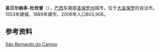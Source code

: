 {{Infobox settlement
|name                   = 圣贝尔纳多-杜坎普<br />São Bernardo do Campo
|settlement_type        = 自治市
|official_name          = 圣贝尔纳多-杜坎普自治市
|nickname               = 汽车之都
|motto                  = Pavlistarvm Terra Mater<br>([[保利斯塔人|保利斯塔人]]的土地)
|image_skyline          =
|imagesize              = 250px
|image_caption          = 
|image_flag             = Flag_SBC.jpg
|image_seal             = Seal_SBC.gif
|image_map              = SaoPaulo Municip SaoBernardodoCampo.svg
|mapsize                = 
|pushpin_map=Brazil
|pushpin_map_size=250
|pushpin_map_caption=在巴西的位置
|subdivision_type = [[国家列表|国家]]
|subdivision_type1 = [[地区_(巴西)|地区]]
|subdivision_type2 = [[州_(巴西)|州]]
|subdivision_name = {{flag|Brazil}}
|subdivision_name1 = [[东南区_(巴西)|东南区]]
|subdivision_name2 = [[File:Bandeira_do_Estado_de_São_Paulo.svg|border]] [[圣保罗州|圣保罗州]]
|leader_title           = 市长
|leader_name            = Luiz Marinho ([[工人党_(巴西)|PT]])
|established_title      = 
|established_date       = 
|area_magnitude         = 
|area_total_km2         = 407.1
|area_total_sq_mi       = 
|area_land_km2          = 331.28
|area_land_sq_mi        = 
|area_water_km2         = 75.82
|area_water_sq_mi       = 
|area_water_percent     = 18.6
|area_urban_km2         = 118.74
|area_urban_sq_mi       = 
|area_metro_km2         = 212.54
|area_metro_sq_mi       = 
|population_as_of       = 2007 
|population_footnotes   = <ref name="IBGE_Pop_2007">{{cite web|url=http://www.ibge.gov.br/home/estatistica/populacao/contagem2007/popmunic2007layoutTCU14112007.xls|title=Estimativas - Contagem da População 2007|publisher=[[IBGE|IBGE]]|accessdate=2008-07-11|archive-date=2008-06-11|archive-url=https://web.archive.org/web/20080611205529/http://www.ibge.gov.br/home/estatistica/populacao/contagem2007/popmunic2007layoutTCU14112007.xls|dead-url=no}}</ref>
|population_note        = 
|population_total       = 781390
|population_density_km2 = 1919.40
|population_density_sq_mi = 
|population_metro       =
|population_density_metro_km2 =
|population_density_metro_sq_mi =
|population_urban       = 
|timezone               = [[UTC-3|UTC-3]]
|utc_offset             = -3
|timezone_DST           = [[UTC-2|UTC-2]]
|utc_offset_DST         = -2
|latd=23 |latm=42 |lats=00 |latNS=S
|longd=46 |longm=33 |longs=00 |longEW=W
|elevation_m              = 762
|elevation_ft           = 2500
|postal_code_type       = 邮政编码
|postal_code            = 09600-000
|blank_name             = '''[[人类发展指数|HDI]]''' (2008)
|blank_info             = 0.897 – <span style="color:#090">高</span>
|website                = [http://www.saobernardo.sp.gov.br São Bernardo do Campo]
}}
{{Coord|23|42|00|S|46|33|00|W|scale:100000|display=title}}

'''圣贝尔纳多-杜坎普'''（{{lang-pt|São Bernardo do Campo}}），[[巴西|巴西]]东南部[[圣保罗州|圣保罗州]]城市，位于[[大圣保罗|大圣保罗]]的自治市。1553年建镇，1889年建市。2006年人口803,906。

==参考资料==
{{reflist}}

[[Category:圣保罗州城市|São Bernardo do Campo]]